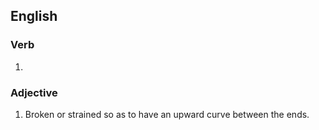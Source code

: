 ==English==

===Verb===
{{head|en|verb form}}

# {{en-past of|hog}}

===Adjective===
{{en-adj}}

# {{lb|en|nautical}} Broken or strained so as to have an upward curve between the ends.